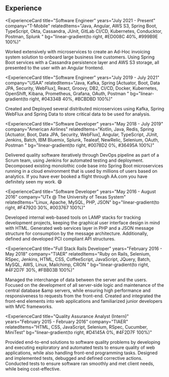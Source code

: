 ## Experience

<ExperienceCard
  title="Software Engineer"
  years="July 2021 - Present"
  company="T-Mobile"
  relatedItems="Java, Angular, AWS S3, Spring Boot, TypeScript, Okta, Cassandra, JUnit, GitLab CI/CD, Kubernetes, Conducktor, Postman, Splunk
"
  bg="linear-gradient(to right, #ED008C 40%, #999B9E 100%)"
>
  Worked extensively with microservices to create an Ad-Hoc invoicing system solution to onboard large business line customers. Using Spring Boot services with a Cassandra persistence layer and AWS S3 storage, all presented to the user with an Angular frontend.
</ExperienceCard>

<ExperienceCard
  title="Software Engineer"
  years="July 2019 - July 2021"
  company="USAA"
  relatedItems="Java, Kafka, Spring [Actuator, Boot, Data JPA, Security, WebFlux], React, Groovy, DB2, CI/CD, Docker, Kubernetes, OpenShift, Kibana, Prometheus, Grafana, OAuth, Postman
"
  bg="linear-gradient(to right, #04334B 40%, #BCBDBD 100%)"
>
  Created and Deployed several distributed microservices using Kafka, Spring WebFlux and Spring Data to store critical data to be used for analysis.
</ExperienceCard>

<ExperienceCard
  title="Software Developer"
  years="May 2018 - July 2019"
  company="American Airlines"
  relatedItems="Kotlin, Java, Redis, Spring [Actuator, Boot, Data JPA, Security, WebFlux], Angular, TypeScript, JUnit, Jenkins, Batch, IBM Bluemix, Splunk, Tealeaf, NewRelic, Selenium, OAuth, Postman
"
  bg="linear-gradient(to right, #0078D2 0%, #36495A 100%)"
>
  Delivered quality software iteratively through DevOps pipeline as part of a Scrum team, using Jenkins for automated testing and deployment. Decomposed existing monolothic code base into Spring Boot microservices running in a cloud environment that is used by millions of users based on analytics. If you have ever booked a flight through AA.com you have definitely seen my work. 😄
</ExperienceCard>

<ExperienceCard
  title="Software Developer"
  years="May 2016 - August 2016"
  company="UTx @ The University of Texas System"
  relatedItems="Linux, Apache, MySQL, PHP, JSON"
  bg="linear-gradient(to right, #F47920 30%, #003767 100%)"
>
  Developed internal web-based tools on LAMP stacks for tracking development projects, keeping the graphical user interface design in mind with HTML. Generated web services layer in PHP and a JSON message structure for consumption by the message architecture.  Additionally, defined and developed PCI compliant API structures.
</ExperienceCard>

<ExperienceCard
  title="Full Stack Rails Developer"
  years="February 2016 - May 2018"
  company="TIAER"
  relatedItems="Ruby on Rails, Selenium, RSpec, Jenkins, HTML, CSS, CoffeeScript, JavaScript, JQuery, Batch, MySQL, AWS, Linux, Mailchimp, CRON
"
  bg="linear-gradient(to right, #4F2D7F 30%, #FBB03B 100%)"
>
  Managed the interchange of data between the server and the users. Focused on the development of all server-side logic and maintenance of the central database &amp servers, while ensuring high performance and responsiveness to requests from the front-end. Created and integrated the front-end elements into web applications and familiarized junior developers with MVC frameworks.
</ExperienceCard>

<ExperienceCard
  title="Quality Assurance Analyst (Intern)"
  years="February 2015 - February 2016"
  company="TIAER"
  relatedItems="HTML, CSS, JavaScript, Selenium, RSpec, Cucumber, MiniTest"
  bg="linear-gradient(to right, #D4145A 0%, #4F2D7F 100%)"
>
  Provided end-to-end solutions to software quality problems by developing and executing exploratory and automated tests to ensure quality of web applications, while also handling front-end programming tasks. Designed and implemented tests, debugged and defined corrective actions. Conducted tests to ensure software ran smoothly and met client needs, while being cost-effective.
</ExperienceCard>
